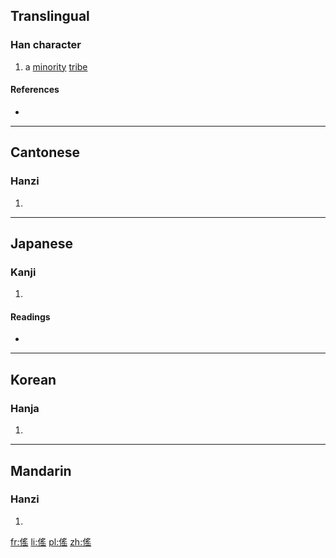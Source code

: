 ==Translingual==

===Han character===
{{Han char|rn=9|rad=人|as=10|sn=12|four=2727<sub>2</sub>|canj=人月人山 (OBOU)|ids=⿰[[亻]][[䍃]]}}

# a [[minority]] [[tribe]]

====References====
* {{Han ref|kx=0113.260|dkj=00971|dj=0241.150|hdz=10203.200|uh=509C|ud=20636|bh=D85C|bd=55388}}

----

==Cantonese==

===Hanzi===
{{yue-hanzi|jyut=|y=yiu4}}

# {{defn|lang=yue|sort=人10}}

----

==Japanese==

===Kanji===
{{ja-kanji|grade=|rs=人10}}

# {{defn|lang=ja|sort=人10}}

====Readings====
* {{ja-readings|on=[[よう]] (yō)|kun=[[ふぞろい]] (fuzoroi), [[えだち]] (edachi), [[つかい]] (tsukai)}}

----

==Korean==

===Hanja===
{{ko-hanja|hangeul=요|rv=yo|mr=yo}}

# {{defn|lang=ko|sort=人10}}

----

==Mandarin==

===Hanzi===
{{cmn-hanzi|pin=[[tà]] ([[ta4]]), [[yáo]] ([[yao2]])|wg=t'a<sup>4</sup>, yao<sup>2</sup>}}

# {{defn|lang=cmn|sort=人10}}

[[fr:傜]]
[[li:傜]]
[[pl:傜]]
[[zh:傜]]
